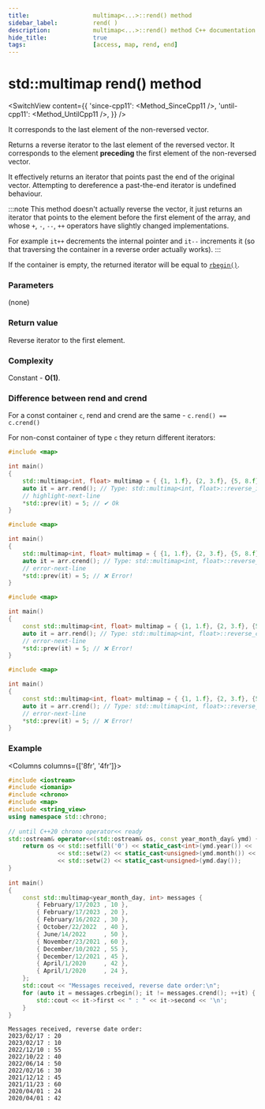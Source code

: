 ```yaml
---
title:					multimap<...>::rend() method
sidebar_label:			rend( )
description:			multimap<...>::rend() method C++ documentation
hide_title:				true
tags:					[access, map, rend, end]
---
```



<!-- Terms -->

<!----------------- Codes ---------------------->

<!-- rrend() -->

# std::multimap rend() method

<SwitchView content={{
    'since-cpp11': <Method_SinceCpp11 />,
    'until-cpp11': <Method_UntilCpp11 />,
}} />

It corresponds to the last element of the non-reversed vector.

Returns a <Tooltip title={Term_ContAlias_ReverseIterator}>reverse iterator</Tooltip> to the last element of the reversed vector.
It corresponds to the element **preceding** the first element of the non-reversed vector.

It effectively returns an iterator that points past the end of the original vector. 
Attempting to dereference a past-the-end iterator is <Tooltip title={Term_UndefinedBehaviour}>undefined behaviour</Tooltip>.

:::note
This method doesn't actually reverse the vector, it just returns an iterator that points to the element before the first element of the array,
and whose `+`, `-`, `--`, `++` operators have slightly changed implementations.

For example `it++` decrements the internal pointer and `it--` increments it (so that traversing the container in a reverse order actually works).
:::

If the container is empty, the returned iterator will be equal to [`rbegin()`](/docs/std/containers/maps/multimap).

### Parameters

(none)

### Return value

Reverse iterator to the first element.

### Complexity

Constant - **O(1)**.

### Difference between rend and crend

For a const container `c`, rend and crend are the same - `c.rend() == c.crend()`

For non-const container of type `c` they return different iterators:

<Tabs>
<TabItem value="non-const-container" label="Non const container" default>

<Tabs>
<TabItem value="rend" label="rend" default>


```cpp
#include <map> 

int main()
{
    std::multimap<int, float> multimap = { {1, 1.f}, {2, 3.f}, {5, 8.f} };
    auto it = arr.rend(); // Type: std::multimap<int, float>::reverse_iterator
    // highlight-next-line
    *std::prev(it) = 5; // ✔ Ok
}
```

</TabItem>
<TabItem value="crend" label="crend" default>

```cpp
#include <map>

int main()
{
    std::multimap<int, float> multimap = { {1, 1.f}, {2, 3.f}, {5, 8.f} };
    auto it = arr.crend(); // Type: std::multimap<int, float>::reverse_const_iterator
    // error-next-line
    *std::prev(it) = 5; // ❌ Error! 
}
```

</TabItem>
</Tabs>

</TabItem>
<TabItem value="const-container" label="Const container">

<Tabs>
<TabItem value="rend" label="rend" default>

```cpp
#include <map>

int main()
{
    const std::multimap<int, float> multimap = { {1, 1.f}, {2, 3.f}, {5, 8.f} };
    auto it = arr.rend(); // Type: std::multimap<int, float>::reverse_const_iterator
    // error-next-line
    *std::prev(it) = 5; // ❌ Error! 
}
```

</TabItem>
<TabItem value="crend" label="crend" default>

```cpp
#include <map>

int main()
{
    const std::multimap<int, float> multimap = { {1, 1.f}, {2, 3.f}, {5, 8.f} };
    auto it = arr.crend(); // Type: std::multimap<int, float>::reverse_const_iterator
    // error-next-line
    *std::prev(it) = 5; // ❌ Error! 
}
```

</TabItem>
</Tabs>

</TabItem>
</Tabs>

### Example

<Columns columns={['8fr', '4fr']}>
<div>

```cpp title='Main.cpp' showLineNumbers
#include <iostream>
#include <iomanip>
#include <chrono>
#include <map>
#include <string_view>
using namespace std::chrono;
 
// until C++20 chrono operator<< ready
std::ostream& operator<<(std::ostream& os, const year_month_day& ymd) {
    return os << std::setfill('0') << static_cast<int>(ymd.year()) << '/'
              << std::setw(2) << static_cast<unsigned>(ymd.month()) << '/'
              << std::setw(2) << static_cast<unsigned>(ymd.day());
}
 
int main() 
{
    const std::multimap<year_month_day, int> messages {
        { February/17/2023 , 10 },
        { February/17/2023 , 20 },
        { February/16/2022 , 30 },
        { October/22/2022  , 40 },
        { June/14/2022     , 50 },
        { November/23/2021 , 60 },
        { December/10/2022 , 55 },
        { December/12/2021 , 45 },
        { April/1/2020     , 42 },
        { April/1/2020     , 24 },
    };
    std::cout << "Messages received, reverse date order:\n";
    for (auto it = messages.crbegin(); it != messages.crend(); ++it) {
        std::cout << it->first << " : " << it->second << '\n';
    }
}
```

</div>
<div>

```plaintext title="Output"
Messages received, reverse date order:
2023/02/17 : 20
2023/02/17 : 10
2022/12/10 : 55
2022/10/22 : 40
2022/06/14 : 50
2022/02/16 : 30
2021/12/12 : 45
2021/11/23 : 60
2020/04/01 : 24
2020/04/01 : 42
```

</div>
</Columns>
